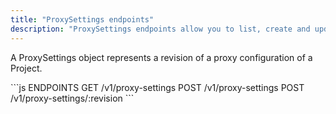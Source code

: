 ```yaml
---
title: "ProxySettings endpoints"
description: "ProxySettings endpoints allow you to list, create and update the proxy settings of a Project."
---
```


A ProxySettings object represents a revision of a proxy configuration of a Project.


<RequestExample>
```js ENDPOINTS
GET /v1/proxy-settings
POST /v1/proxy-settings
POST /v1/proxy-settings/:revision
```
</RequestExample>



